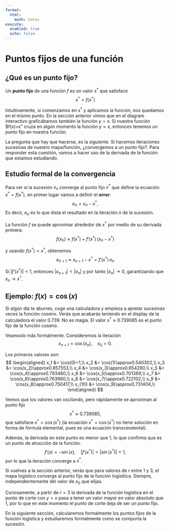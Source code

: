 ```yaml
---
format:
  html:
    math: katex
execute:
  enabled: true
  echo: false
---
```


# Puntos fijos de una función

## ¿Qué es un punto fijo?

Un **punto fijo** de una función $f$ es un valor $x^*$ que satisface $$x^* = f(x^*)$$

Intuitivamente, si comenzamos en $x^*$ y aplicamos la función, nos quedamos en el mismo punto. En la sección anterior vimos que en el diagram interactivo graficábamos también la función $y=x$. Si nuestra función $f(x)=x" cruza en algún momento la función $y=x$, entonces tenemos un punto fijo en nuestra función. 

La pregunta que hay que hacerse, es la siguiente. Si hacemos iteraciones sucesivas de nuestro mapa/función, ¿convergemos a un punto fijo?. Para responder esta cuestión, vamos a hacer uso de la derivada de la función que estamos estudiando.

## Estudio formal de la convergencia

Para ver si la sucesión $x_n$ converge al punto fijo  $x^*$ que define la ecuación $x^* = f(x^*)$, en primer lugar vamos a definir el **error**:
$$
e_n = x_n - x^*,
$$
Es decir, $e_n$ es lo que dista el resultado en la iteración $n$ de la sucesión.

La función $f$  se puede aproximar alrededor de $x^*$ por medio de su derivada primera:
$$
f(x_n) \approx f(x^*) + f'(x^*)\,(x_n - x^*) 
$$

y usando $f(x^*)=x^*$, obtenemos
$$
e_{n+1} \approx x_{n+1} - x^* = f'(x^*)\,e_n 
$$

Si $\lvert f'(x^*)\rvert < 1$, entonces $\lvert e_{n+1}\rvert < \lvert e_n\rvert$ y por tanto $\lvert e_n\rvert\to0$, garantizando que $x_n\to x^*$.

## Ejemplo: $f(x)=\cos(x)$

Si algún día te aburres, coge una calculadora y empieza a apretar sucesivas veces la función coseno. Verás que acabarás teniendo en el display de la calculadora el valor 0.739. No es magia. El valor $x^* \approx 0.739085$ es el punto fijo de la función coseno.

Veamoslo más formalmente. Consideremos la iteración
$$
x_{n+1} = \cos(x_n), \quad x_0 = 0.
$$

Los primeros valores son:
$$
\begin{aligned}
x_1 &= \cos(0)=1,\\
x_2 &= \cos(1)\approx0.540302,\\
x_3 &= \cos(x_2)\approx0.857553,\\
x_4 &= \cos(x_3)\approx0.654290,\\
x_5 &= \cos(x_4)\approx0.793480,\\
x_6 &= \cos(x_5)\approx0.701369,\\
x_7 &= \cos(x_6)\approx0.763960,\\
x_8 &= \cos(x_7)\approx0.722102,\\
x_9 &= \cos(x_8)\approx0.750417,\\
x_{10} &= \cos(x_9)\approx0.731404,\\
\end{aligned}
$$

Vemos que los valores van oscilando, pero rápidamente se aproximan al punto fijo
$$
x^* \approx 0.739085,
$$
que satisface $x^* = \cos(x^*)$ (la ecuación $x^* = \cos(x^*)$ no tiene solución en forma de fórmula elemental, pues es una ecuación transcendental).

Además, la derivada en este punto es menor que 1, lo que confirma que es un punto de atracción de la función.
$$
f'(x) = -\sin(x),
\quad
\lvert f'(x^*)\rvert = \lvert\sin(x^*)\rvert < 1,
$$
por lo que la iteración converge a $x^*$.

Si vuelves a la sección anterior, verás que para valores de $r$ entre 1 y 3, el mapa logístico converge al punto fijo de la función logísitica. Siempre, independientemente del valor de $x_0$ que elijas. 

Curiosamente, a partir de $r=3$ la derivada de la función logística en el punto de corte con $y=x$ pasa a tener un valor mayor en valor absoluto que 1, por lo que en este momento el punto de corte deja de ser un punto fijo. 

En la siguiente sección, calcularemos formalmente los puntos fijos de la función logística y estudiaremos formalmente como se comporta la sucesión. 
